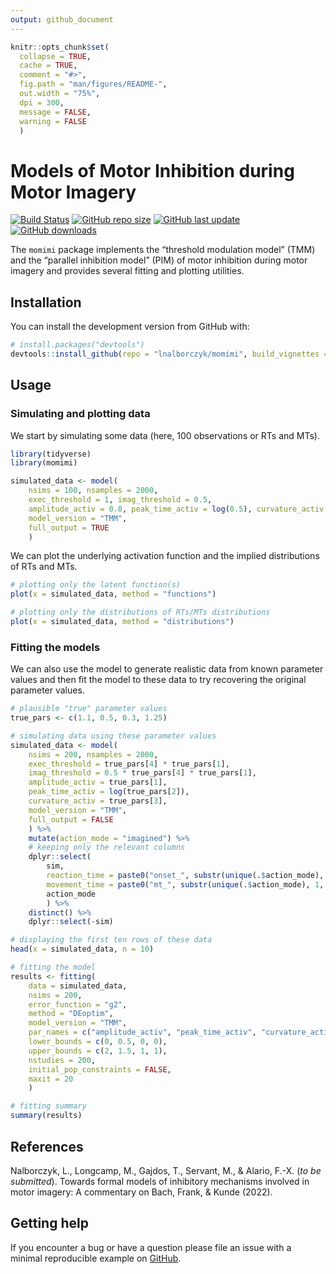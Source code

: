 ```yaml
---
output: github_document
---
```


```r
knitr::opts_chunk$set(
  collapse = TRUE,
  cache = TRUE,
  comment = "#>",
  fig.path = "man/figures/README-",
  out.width = "75%",
  dpi = 300,
  message = FALSE,
  warning = FALSE
  )
```

# Models of Motor Inhibition during Motor Imagery

[![Build Status](https://travis-ci.org/lnalborczyk/momimi.svg?branch=master)](https://travis-ci.org/lnalborczyk/momimi)
[![GitHub repo size](https://img.shields.io/github/repo-size/lnalborczyk/momimi?color=brightgreen&logo=github)](https://github.com/lnalborczyk/momimi)
[![GitHub last update](https://img.shields.io/github/last-commit/lnalborczyk/momimi?color=brightgreen&logo=github)](https://github.com/lnalborczyk/momimi)
[![GitHub downloads](https://img.shields.io/github/downloads/lnalborczyk/momimi/total?style=for-the-badge)](https://github.com/lnalborczyk/momimi)

The `momimi` package implements the "threshold modulation model" (TMM) and the "parallel inhibition model" (PIM) of motor inhibition during motor imagery and provides several fitting and plotting utilities.
    
## Installation

You can install the development version from GitHub with:

```r
# install.packages("devtools")
devtools::install_github(repo = "lnalborczyk/momimi", build_vignettes = TRUE)
```

## Usage

### Simulating and plotting data

We start by simulating some data (here, 100 observations or RTs and MTs).

```r
library(tidyverse)
library(momimi)

simulated_data <- model(
    nsims = 100, nsamples = 2000,
    exec_threshold = 1, imag_threshold = 0.5,
    amplitude_activ = 0.8, peak_time_activ = log(0.5), curvature_activ = 0.4,
    model_version = "TMM",
    full_output = TRUE
    )
```

We can plot the underlying activation function and the implied distributions of RTs and MTs.

```r
# plotting only the latent function(s)
plot(x = simulated_data, method = "functions")

# plotting only the distributions of RTs/MTs distributions
plot(x = simulated_data, method = "distributions")
```

### Fitting the models

We can also use the model to generate realistic data from known parameter values and then fit the model to these data to try recovering the original parameter values.

```r
# plausible "true" parameter values
true_pars <- c(1.1, 0.5, 0.3, 1.25)

# simulating data using these parameter values
simulated_data <- model(
    nsims = 200, nsamples = 2000,
    exec_threshold = true_pars[4] * true_pars[1],
    imag_threshold = 0.5 * true_pars[4] * true_pars[1],
    amplitude_activ = true_pars[1],
    peak_time_activ = log(true_pars[2]),
    curvature_activ = true_pars[3],
    model_version = "TMM",
    full_output = FALSE
    ) %>%
    mutate(action_mode = "imagined") %>%
    # keeping only the relevant columns
    dplyr::select(
        sim,
        reaction_time = paste0("onset_", substr(unique(.$action_mode), 1, 4) ),
        movement_time = paste0("mt_", substr(unique(.$action_mode), 1, 4) ),
        action_mode
        ) %>%
    distinct() %>%
    dplyr::select(-sim)

# displaying the first ten rows of these data
head(x = simulated_data, n = 10)
```

```r
# fitting the model
results <- fitting(
    data = simulated_data,
    nsims = 200,
    error_function = "g2",
    method = "DEoptim",
    model_version = "TMM",
    par_names = c("amplitude_activ", "peak_time_activ", "curvature_activ", "exec_threshold"),
    lower_bounds = c(0, 0.5, 0, 0),
    upper_bounds = c(2, 1.5, 1, 1),
    nstudies = 200,
    initial_pop_constraints = FALSE,
    maxit = 20
    )

# fitting summary
summary(results)
```

## References

Nalborczyk, L., Longcamp, M., Gajdos, T., Servant, M., & Alario, F.-X. (*to be submitted*). Towards formal models of inhibitory mechanisms involved in motor imagery: A commentary on Bach, Frank, & Kunde (2022).

## Getting help

If you encounter a bug or have a question please file an issue with a minimal reproducible example on [GitHub](https://github.com/lnalborczyk/momimi/issues).
